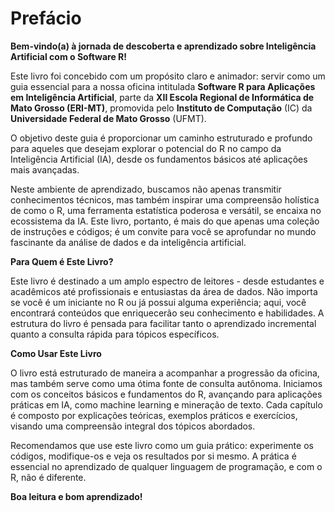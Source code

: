 # Prefácio {.unnumbered}

**Bem-vindo(a) à jornada de descoberta e aprendizado sobre Inteligência Artificial com o Software R!**

Este livro foi concebido com um propósito claro e animador: servir como um guia essencial para a nossa oficina intitulada **Software R para Aplicações em Inteligência Artificial**, parte da **XII Escola Regional de Informática de Mato Grosso (ERI-MT)**, promovida pelo **Instituto de Computação** (IC) da **Universidade Federal de Mato Grosso** (UFMT).

O objetivo deste guia é proporcionar um caminho estruturado e profundo para aqueles que desejam explorar o potencial do R no campo da Inteligência Artificial (IA), desde os fundamentos básicos até aplicações mais avançadas.

Neste ambiente de aprendizado, buscamos não apenas transmitir conhecimentos técnicos, mas também inspirar uma compreensão holística de como o R, uma ferramenta estatística poderosa e versátil, se encaixa no ecossistema da IA. Este livro, portanto, é mais do que apenas uma coleção de instruções e códigos; é um convite para você se aprofundar no mundo fascinante da análise de dados e da inteligência artificial.

**Para Quem é Este Livro?**

Este livro é destinado a um amplo espectro de leitores - desde estudantes e acadêmicos até profissionais e entusiastas da área de dados. Não importa se você é um iniciante no R ou já possui alguma experiência; aqui, você encontrará conteúdos que enriquecerão seu conhecimento e habilidades. A estrutura do livro é pensada para facilitar tanto o aprendizado incremental quanto a consulta rápida para tópicos específicos.

**Como Usar Este Livro**

O livro está estruturado de maneira a acompanhar a progressão da oficina, mas também serve como uma ótima fonte de consulta autônoma. Iniciamos com os conceitos básicos e fundamentos do R, avançando para aplicações práticas em IA, como machine learning e mineração de texto. Cada capítulo é composto por explicações teóricas, exemplos práticos e exercícios, visando uma compreensão integral dos tópicos abordados.

Recomendamos que use este livro como um guia prático: experimente os códigos, modifique-os e veja os resultados por si mesmo. A prática é essencial no aprendizado de qualquer linguagem de programação, e com o R, não é diferente.

**Boa leitura e bom aprendizado!**

